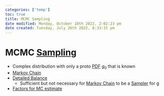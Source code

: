 ```yaml
---
categories: ['temp']
toc: true
title: MCMC Sampling
date modified: Monday, October 10th 2022, 2:02:23 pm
date created: Tuesday, July 26th 2022, 8:33:15 pm
---
```


# MCMC [Sampling](Sampling)
- Complex distribution with only a proto [PDF](PDF.qmd) $g_{0}$ that is known
- [Markov Chain](Markov%20Chain.qmd)
- [Detailed Balance](Detailed%20Balance.qmd)
	- Sufficient but not necessary for [Markov Chain](Markov%20Chain.qmd) to be a [Sampler](Sampler.qmd) for g
- [Factors for MC estimate](Factors%20for%20MC%20estimate.qmd)



